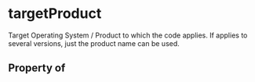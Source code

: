# targetProduct

Target Operating System / Product to which the code applies.  If applies to several versions, just the product name can be used.

## Property of



